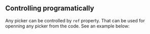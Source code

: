 
<PageMeta title="Controlling programmatically" />

## Controlling programatically

Any picker can be controlled by `ref` property. That can be used for openning any picker from the code. See an example below:

<Example source={ControllingExample} />
